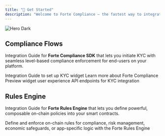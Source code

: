 ```yaml
---
title: "🚀 Get Started"
description: "Welcome to Forte Compliance – the fastest way to integrate dynamic, rules-driven KYC (Know Your Customer) into your product."
---
```


<img
  className="hidden dark:block"
  src="/images/hero-dark.png"
  alt="Hero Dark"
/>

##  Compliance Flows

Integration Guide for **Forte Compliance SDK** that lets you initiate KYC with seamless level-based compliance enforcement for end-users on your platform.

<CardGroup cols={2}>
  <Card title="Quickstart" icon="pen-to-square" href="https://forte.mintlify.app/overview">
    Integration Guide to set up KYC widget
  </Card>
  <Card title="About Forte Compliance" icon="book-open">
    Learn more about Forte Compliance
  </Card>
</CardGroup>

<CardGroup cols={2}>
  <Card title="Product Guide" icon="image">
    Preview widget user experience
  </Card>
  <Card title="API Reference" icon="code">
    API endpoints for KYC integration
  </Card>
</CardGroup>

## Rules Engine

Integration Guide for **Forte Rules Engine** that lets you define powerful, composable on-chain policies into your smart contracts.

<CardGroup cols={1}>
  <Card title="Forte Rules Engine Documentation" icon="screwdriver-wrench" href="https://docs.forterulesengine.io/v2/introduction">
    Define and enforce on-chain rules for compliance, risk management, economic safeguards, or app-specific logic with the Forte Rules Engine
  </Card>
</CardGroup>
